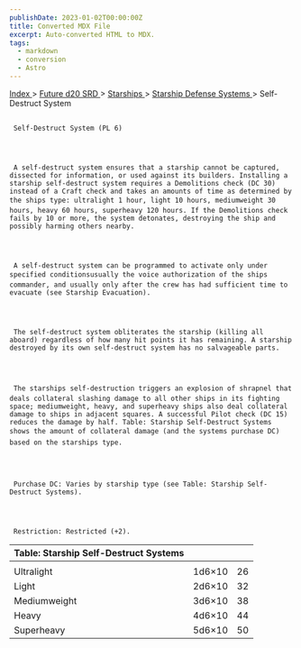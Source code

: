 ```yaml
---
publishDate: 2023-01-02T00:00:00Z
title: Converted MDX File
excerpt: Auto-converted HTML to MDX.
tags:
  - markdown
  - conversion
  - Astro
---
```







[
      Index
     ](-index)
     >
     [
      Future d20 SRD
     ](future-d20-srd-index)
     >
     [
      Starships
     ](future-d20-srd-starships-index)
     >
     [
      Starship Defense Systems
     ](future-d20-srd-starships-starship-defense-systems-index)
     > Self-Destruct System
    





## 
     Self-Destruct System (PL 6)
    



     A self-destruct system ensures that a starship cannot be captured, dissected for information, or used against its builders. Installing a starship self-destruct system requires a Demolitions check (DC 30) instead of a Craft check and takes an amounts of time as determined by the ships type: ultralight 1 hour, light 10 hours, mediumweight 30 hours, heavy 60 hours, superheavy 120 hours. If the Demolitions check fails by 10 or more, the system detonates, destroying the ship and possibly harming others nearby.
    



     A self-destruct system can be programmed to activate only under specified conditionsusually the voice authorization of the ships commander, and usually only after the crew has had sufficient time to evacuate (see Starship Evacuation).
    



     The self-destruct system obliterates the starship (killing all aboard) regardless of how many hit points it has remaining. A starship destroyed by its own self-destruct system has no salvageable parts.
    



     The starships self-destruction triggers an explosion of shrapnel that deals collateral slashing damage to all other ships in its fighting space; mediumweight, heavy, and superheavy ships also deal collateral damage to ships in adjacent squares. A successful Pilot check (DC 15) reduces the damage by half. Table: Starship Self-Destruct Systems shows the amount of collateral damage (and the systems purchase DC) based on the starships type.
    



     Purchase DC: Varies by starship type (see Table: Starship Self-Destruct Systems).
    



     Restriction: Restricted (+2).
    


| Table: Starship Self-Destruct Systems |  |  |
| :--------------------------------------- | :--: | --: |
|  |  |  |
| Ultralight | 1d6×10 | 26 |
| Light | 2d6×10 | 32 |
| Mediumweight | 3d6×10 | 38 |
| Heavy | 4d6×10 | 44 |
| Superheavy | 5d6×10 | 50 |





